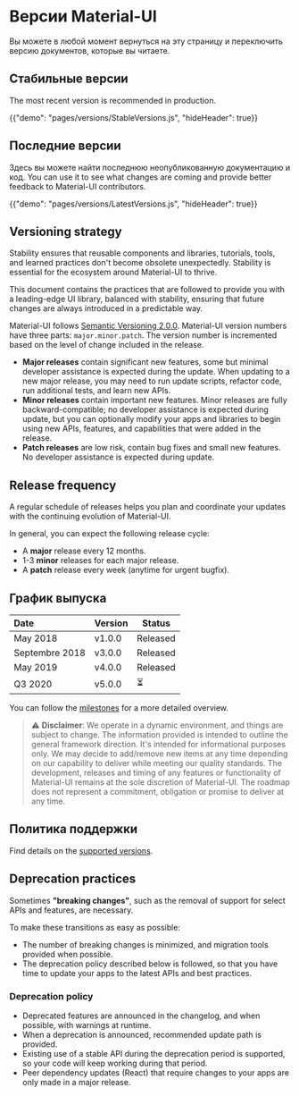 # Версии Material-UI

<p class="description">Вы можете в любой момент вернуться на эту страницу и переключить версию документов, которые вы читаете.</p>

## Стабильные версии

The most recent version is recommended in production.

{{"demo": "pages/versions/StableVersions.js", "hideHeader": true}}

## Последние версии

Здесь вы можете найти последнюю неопубликованную документацию и код. You can use it to see what changes are coming and provide better feedback to Material-UI contributors.

{{"demo": "pages/versions/LatestVersions.js", "hideHeader": true}}

## Versioning strategy

Stability ensures that reusable components and libraries, tutorials, tools, and learned practices don't become obsolete unexpectedly. Stability is essential for the ecosystem around Material-UI to thrive.

This document contains the practices that are followed to provide you with a leading-edge UI library, balanced with stability, ensuring that future changes are always introduced in a predictable way.

Material-UI follows [Semantic Versioning 2.0.0](https://semver.org/). Material-UI version numbers have three parts: `major.minor.patch`. The version number is incremented based on the level of change included in the release.

- **Major releases** contain significant new features, some but minimal developer assistance is expected during the update. When updating to a new major release, you may need to run update scripts, refactor code, run additional tests, and learn new APIs.
- **Minor releases** contain important new features. Minor releases are fully backward-compatible; no developer assistance is expected during update, but you can optionally modify your apps and libraries to begin using new APIs, features, and capabilities that were added in the release.
- **Patch releases** are low risk, contain bug fixes and small new features. No developer assistance is expected during update.

## Release frequency

A regular schedule of releases helps you plan and coordinate your updates with the continuing evolution of Material-UI.

In general, you can expect the following release cycle:

- A **major** release every 12 months.
- 1-3 **minor** releases for each major release.
- A **patch** release every week (anytime for urgent bugfix).

## График выпуска

| Date           | Version | Status   |
|:-------------- |:------- | -------- |
| May 2018       | v1.0.0  | Released |
| Septembre 2018 | v3.0.0  | Released |
| May 2019       | v4.0.0  | Released |
| Q3 2020        | v5.0.0  | ⏳        |


You can follow the [milestones](https://github.com/mui-org/material-ui/milestones) for a more detailed overview.

> ⚠️ **Disclaimer**: We operate in a dynamic environment, and things are subject to change. The information provided is intended to outline the general framework direction. It's intended for informational purposes only. We may decide to add/remove new items at any time depending on our capability to deliver while meeting our quality standards. The development, releases and timing of any features or functionality of Material-UI remains at the sole discretion of Material-UI. The roadmap does not represent a commitment, obligation or promise to deliver at any time.

## Политика поддержки

Find details on the [supported versions](/getting-started/support/#supported-versions).

## Deprecation practices

Sometimes **"breaking changes"**, such as the removal of support for select APIs and features, are necessary.

To make these transitions as easy as possible:

- The number of breaking changes is minimized, and migration tools provided when possible.
- The deprecation policy described below is followed, so that you have time to update your apps to the latest APIs and best practices.

### Deprecation policy

- Deprecated features are announced in the changelog, and when possible, with warnings at runtime.
- When a deprecation is announced, recommended update path is provided.
- Existing use of a stable API during the deprecation period is supported, so your code will keep working during that period.
- Peer dependency updates (React) that require changes to your apps are only made in a major release.
